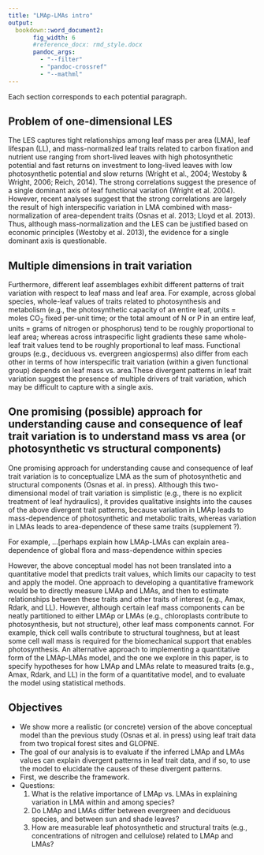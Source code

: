 ```yaml
---
title: "LMAp-LMAs intro"
output:
  bookdown::word_document2:
       fig_width: 6
       #reference_docx: rmd_style.docx
       pandoc_args:
         - "--filter"
         - "pandoc-crossref"
         - "--mathml"
---
```


Each section corresponds to each potential paragraph.

## Problem of one-dimensional LES

The LES captures tight relationships among leaf mass per area (LMA), leaf lifespan (LL), and mass-normalized leaf traits related to carbon fixation and nutrient use ranging from short-lived leaves with high photosynthetic potential and fast returns on investment to long-lived leaves with low photosynthetic potential and slow returns (Wright et al., 2004; Westoby & Wright, 2006; Reich, 2014). The strong correlations suggest the presence of a single dominant axis of leaf functional variation (Wright et al. 2004). However, recent analyses suggest that the strong correlations are largely the result of high interspecific variation in LMA combined with mass-normalization of area-dependent traits (Osnas et al. 2013; Lloyd et al. 2013). Thus, although mass-normalization and the LES can be justified based on economic principles (Westoby et al. 2013), the evidence for a single dominant axis is questionable.

## Multiple dimensions in trait variation

Furthermore, different leaf assemblages exhibit different patterns of trait variation with respect to leaf mass and leaf area. For example, across global species, whole-leaf values of traits related to photosynthesis and metabolism (e.g., the photosynthetic capacity of an entire leaf, units = moles CO~2~ fixed per-unit time; or the total amount of N or P in an entire leaf, units = grams  of nitrogen or phosphorus) tend to be roughly proportional to leaf area; whereas across intraspecific light gradients these same whole-leaf trait values tend to be roughly proportional to leaf mass. Functional groups (e.g., deciduous vs. evergreen angiosperms) also differ from each other in terms of how interspecific trait variation (within a given functional group) depends on leaf mass vs. area.These divergent patterns in leaf trait variation suggest the presence of multiple drivers of trait variation, which may be difficult to capture with a single axis.

## One promising (possible) approach for understanding cause and consequence of leaf trait variation is to understand mass vs area (or photosynthetic vs structural components)

One promising approach for understanding cause and consequence of leaf trait variation is to conceptualize LMA as the sum of  photosynthetic and structural components (Osnas et al. in press). Although this two-dimensional model of trait variation is simplistic (e.g., there is no explicit treatment of leaf hydraulics), it provides qualitative insights into the causes of the above divergent trait patterns, because variation in LMAp leads to mass-dependence of photosynthetic and metabolic traits, whereas variation in LMAs leads to area-dependence of these same traits (supplement ?).


For example, …[perhaps explain how LMAp-LMAs can explain area-dependence of global flora and mass-dependence within species


However, the above conceptual model has not been translated into a quantitative model that predicts trait values, which limits our capacity to test and apply the model. One approach to developing a quantitative framework would be to directly measure LMAp and LMAs, and then to estimate relationships between these traits and other traits of interest (e.g., Amax, Rdark, and LL). However, although certain leaf mass components can be neatly partitioned to either LMAp or LMAs (e.g., chloroplasts contribute to photosynthesis, but not structure), other leaf mass components cannot. For example, thick cell walls contribute to structural toughness, but at least some cell wall mass is required for the biomechanical support that enables photosynthesis. An alternative approach to implementing a quantitative form of the LMAp-LMAs model, and the one we explore in this paper, is to specify hypotheses for how LMAp and LMAs relate to measured traits (e.g., Amax, Rdark, and LL) in the form of a quantitative model, and to evaluate the model using statistical methods.

## Objectives

- We show more a realistic (or concrete) version of the above conceptual model than the previous study (Osnas et al. in press) using leaf trait data from two tropical forest sites and GLOPNE.
- The goal of our analysis is to evaluate if the inferred LMAp and LMAs values can explain divergent patterns in leaf trait data, and if so, to use the model to elucidate the causes of these divergent patterns.
- First, we describe the framework.
- Questions:
    1. What is the relative importance of LMAp vs. LMAs in explaining variation in LMA within and among species?
    1. Do LMAp and LMAs differ between evergreen and deciduous species, and between sun and shade leaves?
    1. How are measurable leaf photosynthetic and structural traits (e.g., concentrations of nitrogen and cellulose) related to LMAp and LMAs?
